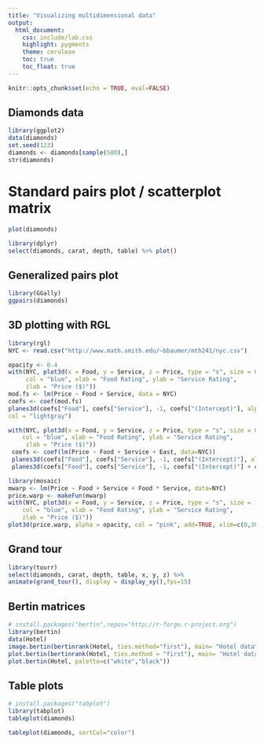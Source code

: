 ```yaml
---
title: "Visualizing multidimensional data"
output:
  html_document:
    css: include/lab.css
    highlight: pygments
    theme: cerulean
    toc: true
    toc_float: true
---
```


```r
knitr::opts_chunk$set(echo = TRUE, eval=FALSE)
```

## Diamonds data

```r
library(ggplot2)
data(diamonds)
set.seed(123)
diamonds <- diamonds[sample(500),]
str(diamonds)
```


# Standard pairs plot / scatterplot matrix

```r
plot(diamonds)
```

```r
library(dplyr)
select(diamonds, carat, depth, table) %>% plot()
```

## Generalized pairs plot

```r
library(GGally)
ggpairs(diamonds)
```


## 3D plotting with RGL

```r
library(rgl)
NYC <- read.csv("http://www.math.smith.edu/~bbaumer/mth241/nyc.csv")

opacity <- 0.4
with(NYC, plot3d(x = Food, y = Service, z = Price, type = "s", size = 0.3,
     col = "blue", xlab = "Food Rating", ylab = "Service Rating",
     zlab = "Price ($)"))
mod.fs <- lm(Price ~ Food + Service, data = NYC)
coefs <- coef(mod.fs)
planes3d(coefs["Food"], coefs["Service"], -1, coefs["(Intercept)"], alpha = opacity,
col = "lightgray")
```

```r
with(NYC, plot3d(x = Food, y = Service, z = Price, type = "s", size = 0.8,
    col = "blue", xlab = "Food Rating", ylab = "Service Rating",
     zlab = "Price ($)"))
 coefs <- coef(lm(Price ~ Food + Service + East, data=NYC))
 planes3d(coefs["Food"], coefs["Service"], -1, coefs["(Intercept)"], alpha = opacity, col = "lightgray")
 planes3d(coefs["Food"], coefs["Service"], -1, coefs["(Intercept)"] + coefs["East"], alpha = opacity, col = "lightgray")
```

```r
library(mosaic)
mwarp <- lm(Price ~ Food + Service + Food * Service, data=NYC)
price.warp <- makeFun(mwarp)
with(NYC, plot3d(x = Food, y = Service, z = Price, type = "s", size = 1.5,
    col = "blue", xlab = "Food Rating", ylab = "Service Rating",
    zlab = "Price ($)"))
plot3d(price.warp, alpha = opacity, col = "pink", add=TRUE, xlim=c(0,30), ylim=c(0,30), zlim=c(0,80))
```

## Grand tour

```r
library(tourr)
select(diamonds, carat, depth, table, x, y, z) %>% 
animate(grand_tour(), display = display_xy(),fps=15)
```

## Bertin matrices

```r
# install.packages("bertin",repos="http://r-forge.r-project.org")
library(bertin)
data(Hotel)
image.bertin(bertinrank(Hotel, ties.method="first"), main= "Hotel data")
plot.bertin(bertinrank(Hotel, ties.method = "first"), main= "Hotel data")
plot.bertin(Hotel, palette=c("white","black"))
```

## Table plots

```r
# install.packages("tabplot")
library(tabplot)
tableplot(diamonds)
```

```r
tableplot(diamonds, sortCol="color")
```